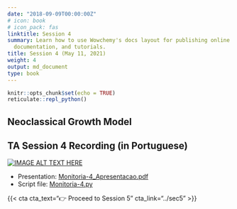 ```yaml
---
date: "2018-09-09T00:00:00Z"
# icon: book
# icon_pack: fas
linktitle: Session 4
summary: Learn how to use Wowchemy's docs layout for publishing online courses, software
  documentation, and tutorials.
title: Session 4 (May 11, 2021)
weight: 4
output: md_document
type: book
---
```


```r
knitr::opts_chunk$set(echo = TRUE)
reticulate::repl_python()
```

## Neoclassical Growth Model

## TA Session 4 Recording (in Portuguese)

[![IMAGE ALT TEXT HERE](https://img.youtube.com/vi/Bgk_43S8l6M/maxresdefault.jpg)](https://www.youtube.com/watch?v=Bgk_43S8l6M)

- Presentation: [Monitoria-4_Apresentacao.pdf](../Monitoria-4_Apresentacao.pdf)
- Script file: [Monitoria-4.py](../Monitoria-4.py)


{{< cta cta_text="👉 Proceed to Session 5" cta_link="../sec5" >}}
